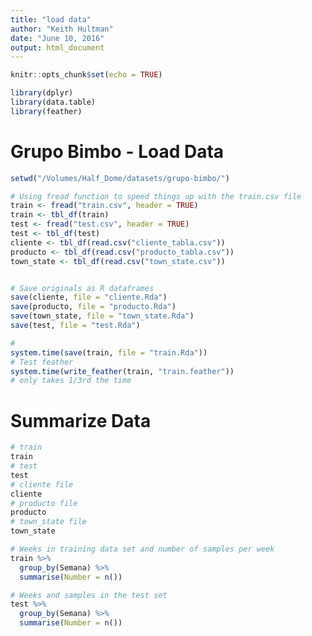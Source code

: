 ```yaml
---
title: "load data"
author: "Keith Hultman"
date: "June 10, 2016"
output: html_document
---
```


```r
knitr::opts_chunk$set(echo = TRUE)

library(dplyr)
library(data.table)
library(feather)
```

# Grupo Bimbo - Load Data


```r
setwd("/Volumes/Half_Dome/datasets/grupo-bimbo/")

# Using fread function to speed things up with the train.csv file
train <- fread("train.csv", header = TRUE)
train <- tbl_df(train)
test <- fread("test.csv", header = TRUE)
test <- tbl_df(test)
cliente <- tbl_df(read.csv("cliente_tabla.csv"))
producto <- tbl_df(read.csv("producto_tabla.csv"))
town_state <- tbl_df(read.csv("town_state.csv"))


# Save originals as R dataframes
save(cliente, file = "cliente.Rda")
save(producto, file = "producto.Rda")
save(town_state, file = "town_state.Rda")
save(test, file = "test.Rda")

# 
system.time(save(train, file = "train.Rda"))
# Test feather
system.time(write_feather(train, "train.feather"))
# only takes 1/3rd the time 
```

# Summarize Data

```r
# train
train
# test
test
# cliente file
cliente
# producto file
producto
# town_state file
town_state

# Weeks in training data set and number of samples per week
train %>% 
  group_by(Semana) %>%
  summarise(Number = n())

# Weeks and samples in the test set
test %>%
  group_by(Semana) %>%
  summarise(Number = n())



```

